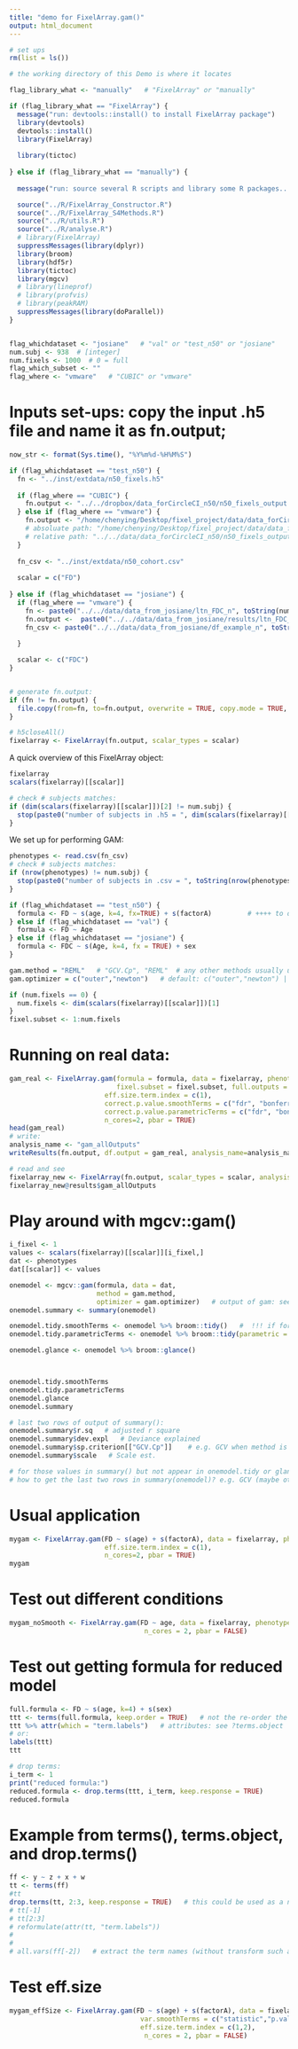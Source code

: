 ```yaml
---
title: "demo for FixelArray.gam()"
output: html_document
---
```

```r
# set ups
rm(list = ls())

# the working directory of this Demo is where it locates

flag_library_what <- "manually"   # "FixelArray" or "manually"

if (flag_library_what == "FixelArray") {
  message("run: devtools::install() to install FixelArray package")
  library(devtools)
  devtools::install()
  library(FixelArray)
  
  library(tictoc)
  
} else if (flag_library_what == "manually") {
  
  message("run: source several R scripts and library some R packages...")

  source("../R/FixelArray_Constructor.R")
  source("../R/FixelArray_S4Methods.R")
  source("../R/utils.R")
  source("../R/analyse.R")
  # library(FixelArray)
  suppressMessages(library(dplyr))
  library(broom)
  library(hdf5r)
  library(tictoc)
  library(mgcv)
  # library(lineprof)
  # library(profvis)
  # library(peakRAM)
  suppressMessages(library(doParallel))
}


flag_whichdataset <- "josiane"   # "val" or "test_n50" or "josiane"
num.subj <- 938  # [integer]   
num.fixels <- 1000  # 0 = full 
flag_which_subset <- ""
flag_where <- "vmware"   # "CUBIC" or "vmware"


```

# Inputs set-ups: copy the input .h5 file and name it as fn.output; 
```r
now_str <- format(Sys.time(), "%Y%m%d-%H%M%S")

if (flag_whichdataset == "test_n50") {
  fn <- "../inst/extdata/n50_fixels.h5"
  
  if (flag_where == "CUBIC") {
    fn.output <- "../../dropbox/data_forCircleCI_n50/n50_fixels_output.h5"
  } else if (flag_where == "vmware") {
    fn.output <- "/home/chenying/Desktop/fixel_project/data/data_forCircleCI_n50/n50_fixels_output.h5"  
    # absoluate path: "/home/chenying/Desktop/fixel_project/data/data_forCircleCI_n50/n50_fixels_output.h5";  
    # relative path: "../../data/data_forCircleCI_n50/n50_fixels_output.h5"
  }
  
  fn_csv <- "../inst/extdata/n50_cohort.csv"
  
  scalar = c("FD")
  
} else if (flag_whichdataset == "josiane") {
  if (flag_where == "vmware") {
    fn <- paste0("../../data/data_from_josiane/ltn_FDC_n", toString(num.subj), ".h5")
    fn.output <-  paste0("../../data/data_from_josiane/results/ltn_FDC_n", toString(num.subj), "_wResults_nfixel-",toString(num.fixels), "_",now_str, ".h5")
    fn_csv <- paste0("../../data/data_from_josiane/df_example_n", toString(num.subj), ".csv")
    
  }

  scalar <- c("FDC")
}


# generate fn.output:
if (fn != fn.output) {
  file.copy(from=fn, to=fn.output, overwrite = TRUE, copy.mode = TRUE, copy.date = TRUE)   # , recursive = TRUE
}

# h5closeAll()
fixelarray <- FixelArray(fn.output, scalar_types = scalar)

```


A quick overview of this FixelArray object:
```r
fixelarray
scalars(fixelarray)[[scalar]]

# check # subjects matches:
if (dim(scalars(fixelarray)[[scalar]])[2] != num.subj) {
  stop(paste0("number of subjects in .h5 = ", dim(scalars(fixelarray)[[scalar]])[2], ", is not equal to entered number = ", toString(num.subj)))
}
```

We set up for performing GAM:
```r
phenotypes <- read.csv(fn_csv)
# check # subjects matches:
if (nrow(phenotypes) != num.subj) {
  stop(paste0("number of subjects in .csv = ", toString(nrow(phenotypes)), ", is not equal to entered number = ", toString(num.subj)))
}

if (flag_whichdataset == "test_n50") {
  formula <- FD ~ s(age, k=4, fx=TRUE) + s(factorA)         # ++++ to do: add motion quantification   # FD ~ s(age, k=4) + sex  # FD ~ s(age) + sex
} else if (flag_whichdataset == "val") {
  formula <- FD ~ Age
} else if (flag_whichdataset == "josiane") {
  formula <- FDC ~ s(Age, k=4, fx = TRUE) + sex
}

gam.method = "REML"   # "GCV.Cp", "REML"  # any other methods usually used?
gam.optimizer = c("outer","newton")   # default: c("outer","newton") | # number of optimizers here will not change number of rows or columns in output gam model

if (num.fixels == 0) {
  num.fixels <- dim(scalars(fixelarray)[[scalar]])[1]
}
fixel.subset <- 1:num.fixels  
```

# Running on real data:
```r
gam_real <- FixelArray.gam(formula = formula, data = fixelarray, phenotypes = phenotypes, scalar = scalar, 
                           fixel.subset = fixel.subset, full.outputs = TRUE,
                        eff.size.term.index = c(1),
                        correct.p.value.smoothTerms = c("fdr", "bonferroni"),
                        correct.p.value.parametricTerms = c("fdr", "bonferroni"),
                        n_cores=2, pbar = TRUE)
head(gam_real)
# write:
analysis_name <- "gam_allOutputs"
writeResults(fn.output, df.output = gam_real, analysis_name=analysis_name, overwrite=TRUE)

# read and see
fixelarray_new <- FixelArray(fn.output, scalar_types = scalar, analysis_names = analysis_name)
fixelarray_new@results$gam_allOutputs
```


# Play around with mgcv::gam()
```r

i_fixel <- 1
values <- scalars(fixelarray)[[scalar]][i_fixel,]
dat <- phenotypes
dat[[scalar]] <- values

onemodel <- mgcv::gam(formula, data = dat,
                      method = gam.method,
                      optimizer = gam.optimizer)   # output of gam: see gamObject
onemodel.summary <- summary(onemodel)

onemodel.tidy.smoothTerms <- onemodel %>% broom::tidy()   #  !!! if formula is FD ~ age without s(), onemodel.tidy.smoothTerm will be empty....
onemodel.tidy.parametricTerms <- onemodel %>% broom::tidy(parametric = TRUE)  # different column names from .smoothTerm....

onemodel.glance <- onemodel %>% broom::glance()



onemodel.tidy.smoothTerms
onemodel.tidy.parametricTerms
onemodel.glance
onemodel.summary

# last two rows of output of summary():
onemodel.summary$r.sq   # adjusted r square
onemodel.summary$dev.expl   # Deviance explained
onemodel.summary$sp.criterion[["GCV.Cp"]]    # e.g. GCV when method is GCV    # test out other methods!
onemodel.summary$scale   # Scale est.

# for those values in summary() but not appear in onemodel.tidy or glance: see onemodel.summary and documentations of summary.gam()
# how to get the last two rows in summary(onemodel)? e.g. GCV (maybe other name), R-sq.(adj)

```

# Usual application
```r
mygam <- FixelArray.gam(FD ~ s(age) + s(factorA), data = fixelarray, phenotypes = phenotypes, scalar = scalar, fixel.subset = fixel.subset,
                        eff.size.term.index = c(1),
                        n_cores=2, pbar = TRUE)
mygam
```

# Test out different conditions
```r
mygam_noSmooth <- FixelArray.gam(FD ~ age, data = fixelarray, phenotypes = phenotypes, scalar = scalar, fixel.subset = fixel.subset,
                                  n_cores = 2, pbar = FALSE) 
```

# Test out getting formula for reduced model
```r
full.formula <- FD ~ s(age, k=4) + s(sex)
ttt <- terms(full.formula, keep.order = TRUE)   # not the re-order the terms | see: https://rdrr.io/r/stats/terms.formula.html
ttt %>% attr(which = "term.labels")   # attributes: see ?terms.object
# or:
labels(ttt)
ttt

# drop terms:
i_term <- 1
print("reduced formula:")
reduced.formula <- drop.terms(ttt, i_term, keep.response = TRUE)
reduced.formula
```

# Example from terms(), terms.object, and drop.terms()
```r
ff <- y ~ z + x + w
tt <- terms(ff)
#tt
drop.terms(tt, 2:3, keep.response = TRUE)   # this could be used as a new formula
# tt[-1]
# tt[2:3]
# reformulate(attr(tt, "term.labels"))
# 
# 
# all.vars(ff[-2])   # extract the term names (without transform such as s); [-2] means excluding LHS of the formula
```

# Test eff.size
```r
mygam_effSize <- FixelArray.gam(FD ~ s(age) + s(factorA), data = fixelarray, phenotypes = phenotypes, scalar = scalar, fixel.subset = fixel.subset,
                                 var.smoothTerms = c("statistic","p.value","eff.size"),
                                 eff.size.term.index = c(1,2),
                                  n_cores = 2, pbar = FALSE) 

```




